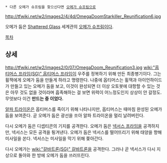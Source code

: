  * 다른 오메가 슈프림을 찾으신다면 [[오메가 슈프림]]으로

http://tfwiki.net/w2/images2/4/4d/OmegaDoomStarkiller_Reunification6.jpg

오메가 둠은 [[Shattered Glass]] 세계관의 [[오메가 슈프림]]이다.

[[목차]]
== 상세 ==
http://tfwiki.net/w2/images2/0/07/OmegaDoom_Reunification3.jpg
[[wiki:"옵티머스 프라임(SG)" 옵티머스 프라임]]이 우주를 정복하기 위해 만든 최종병기이다. 그는 휠잭에게 오메가 둠을 만들게 하라고 명령한다. 나중에 옵티머스는 휠잭과 아이언하이드가 만들고 있는 오메가 둠을 보고, 이것이 완성되면 더 이상 오토봇에 대항할 수 있는 것은 아무 것도 없을 것이라며 흡족해하는 걸 보면 위력이 어느정도인지 상상이 안 갈정도. 무엇보다 이건 '''만드는 중 이었다.'''

[[알파 트라이온]]은 옵티머스를 죽이기 위해 나타나지만, 옵티머스는 때마침 완성된 오메가 둠을 보여준다. 곧 오메가 둠은 광선을 쏘아 알파 트라이온을 멀리 날려버린다.

다시 오메가 둠은 디셉티콘의 기지를 공격한다. 오메가 둠은 [[넥서스 프라임]]을 공격하지만, 넥서스는 모든 공격을 튕겨낸다. 오메가 둠은 넥서스를 떨어뜨리기 위해 태양을 향해 미사일을 쏜다. 넥서스는 미사일을 막기 위해 쫒아간다.

다시 오메가는 [[wiki:"갈바트론(SG)" 갈바트론]]을 공격한다. 그러나 곧 넥서스가 다시 지상으로 돌아와 한 방에 오메가 둠을 쓰러뜨린다.
